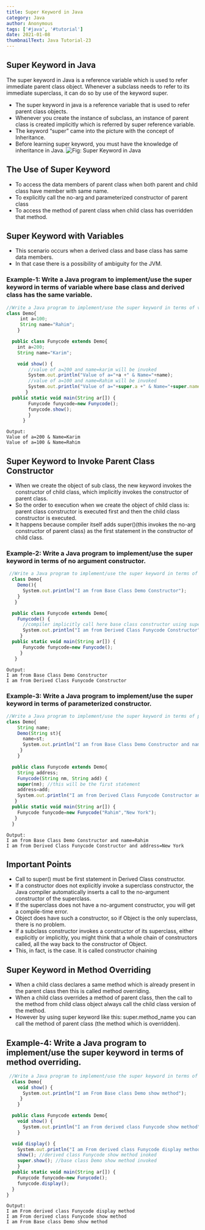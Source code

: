 ```yaml
---
title: Super Keyword in Java
category: Java
author: Anonymous
tags: ['#java', '#tutorial']
date: 2021-01-08
thumbnailText: Java Tutorial-23
---
```

## Super Keyword in Java
The super keyword in Java is a reference variable which is used to refer immediate parent class object. Whenever a subclass needs to refer to its immediate superclass, it can do so by use of the keyword super.
- The super keyword in java is a reference variable that is used to refer parent class objects.
- Whenever you create the instance of subclass, an instance of parent class is created implicitly which is referred by super reference variable.
- The keyword “super” came into the picture with the concept of Inheritance.
- Before learning super keyword, you must have the knowledge of inheritance in Java.
![Fig: Super Keyword in Java](../../assets/javaPic/super.jpg)
## The Use of Super Keyword
- To access the data members of parent class when both parent and child class have member with same name.
- To explicitly call the no-arg and parameterized constructor of parent class
- To access the method of parent class when child class has overridden that method.
## Super Keyword with Variables
- This scenario occurs when a derived class and base class has same data members.
- In that case there is a possibility of ambiguity for the JVM.
### Example-1: Write a Java program to implement/use the super keyword in terms of variable where base class and derived class has the same variable.
~~~js
//Write a Java program to implement/use the super keyword in terms of variable where base class and derived class has the same variable.
class Demo{
     int a=100;
     String name="Rahim";
    }

  public class Funycode extends Demo{
    int a=200;
    String name="Karim";

    void show() {
        //value of a=200 and name=karim will be invoked
        System.out.println("Value of a="+a +" & Name="+name);
        //value of a=100 and name=Rahim will be invoked
        System.out.println("Value of a="+super.a +" & Name="+super.name);
       }
  public static void main(String ar[]) {
        Funycode funycode=new Funycode();
        funycode.show();
        }
      }
~~~
~~~
Output:
Value of a=200 & Name=Karim
Value of a=100 & Name=Rahim
~~~

## Super Keyword to Invoke Parent Class Constructor
- When we create the object of sub class, the new keyword invokes the constructor of child class, which implicitly invokes the constructor of parent class.
- So the order to execution when we create the object of child class is: parent class constructor is executed first and then the child class constructor is executed.
- It happens because compiler itself adds super()(this invokes the no-arg constructor of parent class) as the first statement in the constructor of child class.

### Example-2: Write a Java program to implement/use the super keyword in terms of no argument constructor.
~~~js
 //Write a Java program to implement/use the super keyword in terms of no argument constructor.
  class Demo{
    Demo(){
      System.out.println("I am from Base Class Demo Constructor");
    }
   }

  public class Funycode extends Demo{
    Funycode() {
      //compiler implicitly call here base class constructor using super here
      System.out.println("I am from Derived Class Funycode Constructor");
     }
  public static void main(String ar[]) {
      Funycode funycode=new Funycode();
     }
   }
~~~
~~~
Output:
I am from Base Class Demo Constructor
I am from Derived Class Funycode Constructor
~~~
### Example-3: Write a Java program to implement/use the super keyword in terms of parameterized constructor.
~~~js
//Write a Java program to implement/use the super keyword in terms of parameterized constructor.
class Demo{
    String name;
    Demo(String st){
      name=st;
      System.out.println("I am from Base Class Demo Constructor and name="+name);
     }
    }

  public class Funycode extends Demo{
    String address;
    Funycode(String nm, String add) {
    super(nm); //this will be the first statement
    address=add;
    System.out.println("I am from Derived Class Funycode Constructor and address="+address);
   }
  public static void main(String ar[]) {
    Funycode funycode=new Funycode("Rahim","New York");
   }
  }
~~~
~~~
Output:
I am from Base Class Demo Constructor and name=Rahim
I am from Derived Class Funycode Constructor and address=New York
~~~
## Important Points
- Call to super() must be first statement in Derived Class constructor.
- If a constructor does not explicitly invoke a superclass constructor, the Java compiler automatically inserts a call to the no-argument constructor of the superclass.
- If the superclass does not have a no-argument constructor, you will get a compile-time error.
- Object does have such a constructor, so if Object is the only superclass, there is no problem.
- If a subclass constructor invokes a constructor of its superclass, either explicitly or implicitly, you might think that a whole chain of constructors called, all the way back to the constructor of Object.
- This, in fact, is the case. It is called constructor chaining
## Super Keyword in Method Overriding
- When a child class declares a same method which is already present in the parent class then this is called method overriding.
- When a child class overrides a method of parent class, then the call to the method from child class object always call the child class version of the method.
- However by using super keyword like this: super.method_name you can call the method of parent class (the method which is overridden).
## Example-4: Write a Java program to implement/use the super keyword in terms of method overriding.
~~~js
 //Write a Java program to implement/use the super keyword in terms of method overriding.
  class Demo{
    void show() {
      System.out.println("I am From Base class Demo show method");
     }
    }

  public class Funycode extends Demo{
    void show() {
      System.out.println("I am From derived class Funycode show method");
    }

  void display() {
    System.out.println("I am From derived class Funycode display method");
    show(); //derived class Funycode show method inoked
    super.show(); //base class Demo show method invoked
    }
  public static void main(String ar[]) {
    Funycode funycode=new Funycode();
    funycode.display();
  }
}
~~~
~~~
Output:
I am From derived class Funycode display method
I am From derived class Funycode show method
I am From Base class Demo show method
~~~